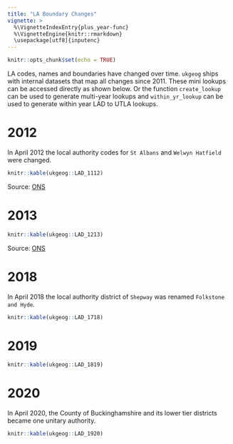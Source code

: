 ```yaml
---
title: "LA Boundary Changes"
vignette: >
  %\VignetteIndexEntry{plus_year-func}
  %\VignetteEngine{knitr::rmarkdown}
  \usepackage[utf8]{inputenc}
---
```


```r
knitr::opts_chunk$set(echo = TRUE)
```

LA codes, names and boundaries have changed over time. `ukgeog` ships with internal datasets that map all changes since 2011. These mini lookups can be accessed directly as shown below. Or the function `create_lookup` can be used to generate multi-year lookups and `within_yr_lookup` can be used to generate within year LAD to UTLA lookups.


# 2012

 In April 2012 the local authority codes for `St Albans` and `Welwyn Hatfield` were changed.	

```r
knitr::kable(ukgeog::LAD_1112)
```

Source: [ONS](https://www.ons.gov.uk/file?uri=%2Fpeoplepopulationandcommunity%2Fpopulationandmigration%2Fmigrationwithintheuk%2Fdatasets%2Fuserinformationenglandandwaleslocalauthoritytoregionlookup%2Fjune2012/laregionlookup2012_tcm77-368555.xls)

# 2013

```r
knitr::kable(ukgeog::LAD_1213)
```

Source: [ONS](https://www.ons.gov.uk/file?uri=%2Fpeoplepopulationandcommunity%2Fpopulationandmigration%2Fmigrationwithintheuk%2Fdatasets%2Fuserinformationenglandandwaleslocalauthoritytoregionlookup%2Fjune2013/laregionlookup2013_tcm77-368312.xls)

# 2018

In April 2018 the local authority district of `Shepway` was renamed `Folkstone and Hyde`.

```r
knitr::kable(ukgeog::LAD_1718)
```

# 2019

```r
knitr::kable(ukgeog::LAD_1819)
```

# 2020

In April 2020, the County of Buckinghamshire and its lower tier districts became one unitary authority.

```r
knitr::kable(ukgeog::LAD_1920)
```
